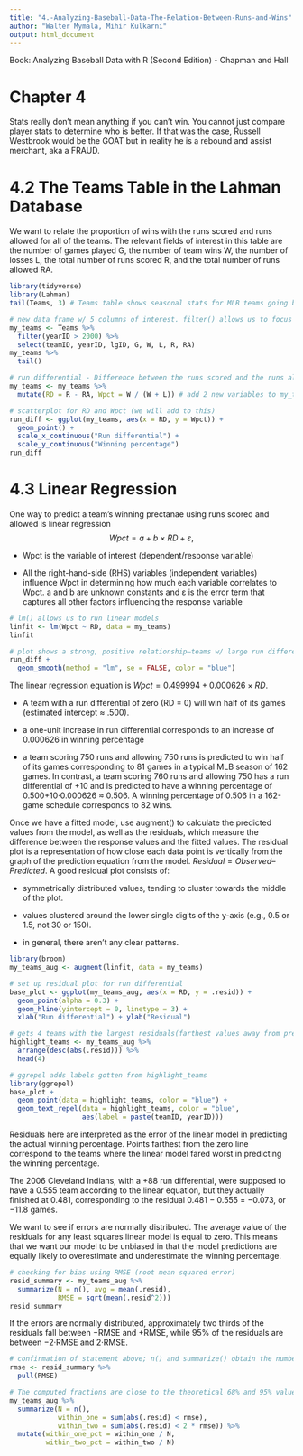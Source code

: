 ```yaml
---
title: "4.-Analyzing-Baseball-Data-The-Relation-Between-Runs-and-Wins"
author: "Walter Mymala, Mihir Kulkarni"
output: html_document
---
```


Book: Analyzing Baseball Data with R (Second Edition) - Chapman and Hall

# Chapter 4

Stats really don't mean anything if you can't win. You cannot just compare player stats to determine who is better. If that was the case, Russell Westbrook would be the GOAT but in reality he is a rebound and assist merchant, aka a FRAUD.

# 4.2 The Teams Table in the Lahman Database

We want to relate the proportion of wins with the runs scored and runs allowed for all of the teams. The relevant fields of interest in this table are the number of games played G, the number of team wins W, the number of losses L, the total number of runs scored R, and the total number of runs allowed RA.
```r
library(tidyverse)
library(Lahman)
tail(Teams, 3) # Teams table shows seasonal stats for MLB teams going back to the first professional season in 1871
```

```r
# new data frame w/ 5 columns of interest. filter() allows us to focus on seasons since 2001
my_teams <- Teams %>%
  filter(yearID > 2000) %>%
  select(teamID, yearID, lgID, G, W, L, R, RA)
my_teams %>%
  tail()

# run differential - Difference between the runs scored and the runs allowed by a team.
my_teams <- my_teams %>%
  mutate(RD = R - RA, Wpct = W / (W + L)) # add 2 new variables to my_team: RD (run differential) and Wpct (winning percentage)

# scatterplot for RD and Wpct (we will add to this)
run_diff <- ggplot(my_teams, aes(x = RD, y = Wpct)) +
  geom_point() +
  scale_x_continuous("Run differential") +
  scale_y_continuous("Winning percentage")
run_diff
```

# 4.3 Linear Regression

One way to predict a team's winning prectanae using runs scored and allowed is linear regression $$Wpct = a + b × RD + ε,$$

* Wpct is the variable of interest (dependent/response variable)

* All the right-hand-side (RHS) variables (independent variables) influence Wpct in determining how much each variable correlates to Wpct. a and b are unknown constants and ε is the error term that captures all other factors influencing the response variable

```r
# lm() allows us to run linear models
linfit <- lm(Wpct ~ RD, data = my_teams)
linfit

# plot shows a strong, positive relationship—teams w/ large run differentials are more likely ro be winning
run_diff +
  geom_smooth(method = "lm", se = FALSE, color = "blue")
```

The linear regression equation is $Wpct = 0.499994 + 0.000626 × RD$. 

* A team with a run differential of zero (RD = 0) will win half of its games (estimated intercept ≈ .500). 

* a one-unit increase in run differential corresponds to an increase of 0.000626 in winning percentage

* a team scoring 750 runs and allowing 750 runs is predicted to win half of its games corresponding to 81 games in a typical MLB season of 162 games. In contrast, a team scoring 760 runs and allowing 750 has a run differential of +10 and is predicted to have a winning percentage of 0.500+10·0.000626 ≈ 0.506. A winning percentage of 0.506 in a 162-game schedule corresponds to 82 wins.

Once we have a fitted model, use augment() to calculate the predicted values from the model, as well as the residuals, which measure the difference between the response values and the fitted values. The residual plot is a representation of how close each data point is vertically from the graph of the prediction equation from the model. $Residual = Observed – Predicted$. A good residual plot consists of: 

* symmetrically distributed values, tending to cluster towards the middle of the plot.

* values clustered around the lower single digits of the y-axis (e.g., 0.5 or 1.5, not 30 or 150).

* in general, there aren’t any clear patterns.
```r
library(broom)
my_teams_aug <- augment(linfit, data = my_teams)

# set up residual plot for run differential
base_plot <- ggplot(my_teams_aug, aes(x = RD, y = .resid)) +
  geom_point(alpha = 0.3) +
  geom_hline(yintercept = 0, linetype = 3) +
  xlab("Run differential") + ylab("Residual")

# gets 4 teams with the largest residuals(farthest values away from predictor line)
highlight_teams <- my_teams_aug %>%
  arrange(desc(abs(.resid))) %>%
  head(4)

# ggrepel adds labels gotten from highlight_teams
library(ggrepel)
base_plot +
  geom_point(data = highlight_teams, color = "blue") +
  geom_text_repel(data = highlight_teams, color = "blue",
                  aes(label = paste(teamID, yearID)))
```
Residuals here are interpreted as the error of the linear model in predicting the actual winning percentage. Points farthest from the zero line correspond to the teams where the linear model fared worst in predicting the winning percentage.

The 2006 Cleveland Indians, with a +88 run differential, were supposed to have a 0.555 team according to the linear equation, but they actually finished at 0.481, corresponding to the residual 0.481 − 0.555 = −0.073, or −11.8 games.

We want to see if errors are normally distributed. The average value of the residuals for any least squares linear model is equal to zero. This means that we want our model to be unbiased in that the model predictions are equally likely to overestimate and underestimate the winning percentage.
```r
# checking for bias using RMSE (root mean squared error)
resid_summary <- my_teams_aug %>%
  summarize(N = n(), avg = mean(.resid),
            RMSE = sqrt(mean(.resid^2)))
resid_summary
```

If the errors are normally distributed, approximately two thirds of the residuals fall between −RMSE and +RMSE, while 95% of the residuals are between −2·RMSE and 2·RMSE.
```r
# confirmation of statement above; n() and summarize() obtain the number of rows of a data frame. In the numerators of the expressions, we obtain the number of residuals (computed using the abs() function) that are smaller than one and two RMSE
rmse <- resid_summary %>%
  pull(RMSE)

# The computed fractions are close to the theoretical 68% and 95% values stated above
my_teams_aug %>%
  summarize(N = n(),
            within_one = sum(abs(.resid) < rmse),
            within_two = sum(abs(.resid) < 2 * rmse)) %>%
  mutate(within_one_pct = within_one / N,
         within_two_pct = within_two / N)
```

